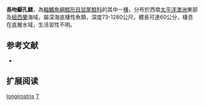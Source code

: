 {{Speciesbox
| name = 長吻顳孔鱈
| status = NE
| status_system = iucn3.1
| trend = unknow
| genus = Trachyrincus
| species = longirostris
| authority = [[Günther|Günther]], 1878
| synonyms = *''Macrurus longirostris'', Günther, 1878
}}
'''長吻顳孔鱈'''，為[[輻鰭魚綱|輻鰭魚綱]][[鱈形目|鱈形目]][[鼠尾鱈科|鼠尾鱈科]]的其中一[[種|種]]，分布於西南[[太平洋|太平洋]][[澳洲|澳洲]]東部及[[紐西蘭|紐西蘭]]海域，屬深海底棲性魚類，深度73-1280公尺，體長可達60公分，棲息在底層水域，生活習性不明。

==参考文献==
*{{FishBase_species|genus=Trachyrincus|species=longirostris|year=2015|month=12}}

== 扩展阅读 ==
{{refbegin}}
{{wikispecies-inline|Trachyrincus longirostris|長吻顳孔鱈}}
{{refend}}
{{Taxonbar|from=Q2885193}}

[[Category:顳孔鱈屬|longirostris]]
[[Category:1878年描述的魚類|T]]


{{鱈形目小作品}}